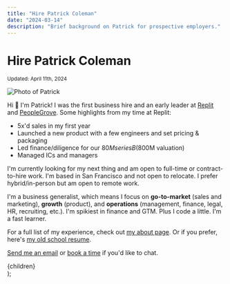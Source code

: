```yaml
---
title: "Hire Patrick Coleman"
date: "2024-03-14"
description: "Brief background on Patrick for prospective employers."
---
```



# Hire Patrick Coleman

<small>
  Updated: <time dateTime={date}>April 11th, 2024</time>
</small>

<Image
  src="/images/patrick-photo.png"
  className="rounded-full mx-auto mb-6 md:mb-8"
  alt="Photo of Patrick"
  width={200}
  height={200}
/>

Hi 👋 I'm Patrick! I was the first business hire and an early leader at [Replit](https://replit.com/) and [PeopleGrove](https://peoplegrove.com/). Some highlights from my time at Replit:

- 5x'd sales in my first year
- Launched a new product with a few engineers and set pricing & packaging
- Led finance/diligence for our $80M series B ($800M valuation)
- Managed ICs and managers

I'm currently looking for my next thing and am open to full-time or contract-to-hire work. I'm based in San Francisco and not open to relocate. I prefer hybrid/in-person but am open to remote work.

I'm a business generalist, which means I focus on **go-to-market** (sales and marketing), **growth** (product), and **operations** (management, finance, legal, HR, recruiting, etc.). I'm spikiest in finance and GTM. Plus I code a little. I'm a fast learner.

For a full list of my experience, check out [my about page](/about). Or if you prefer, here's [my old school resume](https://drive.google.com/file/d/1nCMSIGcdMxyzgZ9AhxRT-OZJxQYSE8vb/view?usp=sharing).

[Send me an email](mailto:patrick@pscoleman.me) or [book a time](https://calendly.com/patrickscoleman/30min) if you'd like to chat.

  <Layout title={title} description={description}>
    <MDXProvider components={MdxComponents}>
      <div className="prose max-w-none prose-stone dark:prose-invert dark:prose-headings:text-text-darkbold dark:prose-a:text-text-darkbold dark:prose-strong:text-text-darkbold">
        {children}
      </div>
    </MDXProvider>
  </Layout>
);
